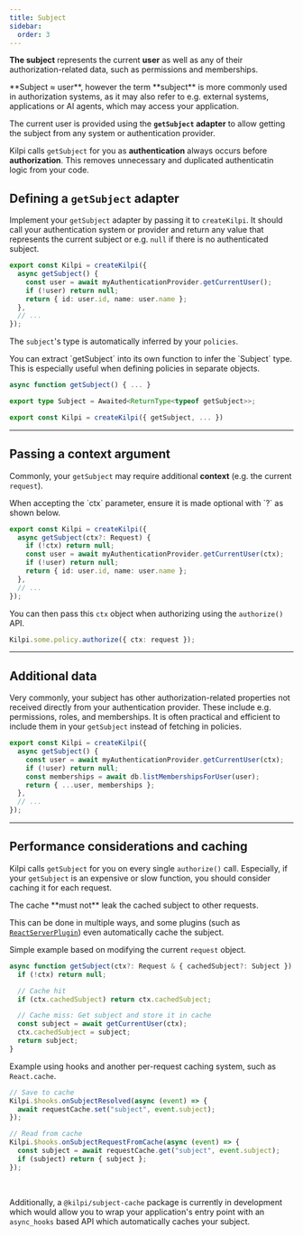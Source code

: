 ```yaml
---
title: Subject
sidebar:
  order: 3
---
```


**The subject** represents the current **user** as well as any of their authorization-related data, such as permissions and memberships.

<Aside>
  **Subject ≈ user**, however the term **subject** is more commonly used in authorization systems,
  as it may also refer to e.g. external systems, applications or AI agents, which may access your
  application.
</Aside>

The current user is provided using the **`getSubject` adapter** to allow getting the subject from any system or authentication provider.

Kilpi calls `getSubject` for you as **authentication** always occurs before **authorization**. This removes unnecessary and duplicated authenticatin logic from your code.

## Defining a `getSubject` adapter

Implement your `getSubject` adapter by passing it to `createKilpi`. It should call your authentication system or provider and return any value that represents the current subject or e.g. `null` if there is no authenticated subject.

```ts
export const Kilpi = createKilpi({
  async getSubject() {
    const user = await myAuthenticationProvider.getCurrentUser();
    if (!user) return null;
    return { id: user.id, name: user.name };
  },
  // ...
});
```

The `subject`'s type is automatically inferred by your `policies`.

<Aside type="tip">
  You can extract `getSubject` into its own function to infer the `Subject` type. This is especially useful when defining policies in separate objects.

```ts
async function getSubject() { ... }

export type Subject = Awaited<ReturnType<typeof getSubject>>;

export const Kilpi = createKilpi({ getSubject, ... })

```

</Aside>

---

## Passing a context argument

Commonly, your `getSubject` may require additional **context** (e.g. the current `request`).

<Aside>
  When accepting the `ctx` parameter, ensure it is made optional with `?` as shown below.
</Aside>

```ts {2-4}
export const Kilpi = createKilpi({
  async getSubject(ctx?: Request) {
    if (!ctx) return null;
    const user = await myAuthenticationProvider.getCurrentUser(ctx);
    if (!user) return null;
    return { id: user.id, name: user.name };
  },
  // ...
});
```

You can then pass this `ctx` object when authorizing using the `authorize()` API.

```ts
Kilpi.some.policy.authorize({ ctx: request });
```

---

## Additional data

Very commonly, your subject has other authorization-related properties not received directly from your authentication provider. These include e.g. permissions, roles, and memberships. It is often practical and efficient to include them in your `getSubject` instead of fetching in policies.

```ts
export const Kilpi = createKilpi({
  async getSubject() {
    const user = await myAuthenticationProvider.getCurrentUser(ctx);
    if (!user) return null;
    const memberships = await db.listMembershipsForUser(user);
    return { ...user, memberships };
  },
  // ...
});
```

---

## Performance considerations and caching

Kilpi calls `getSubject` for you on every single `authorize()` call. Especially, if your `getSubject` is an expensive or slow function, you should consider caching it for each request.

<Aside type="warning">The cache **must not** leak the cached subject to other requests.</Aside>

This can be done in multiple ways, and some plugins (such as [`ReactServerPlugin`](/docs/plugins/react-server-plugin)) even automatically cache the subject.

<Collapsible title="Example of subject caching">

Simple example based on modifying the current `request` object.

```ts
async function getSubject(ctx?: Request & { cachedSubject?: Subject }) {
  if (!ctx) return null;

  // Cache hit
  if (ctx.cachedSubject) return ctx.cachedSubject;

  // Cache miss: Get subject and store it in cache
  const subject = await getCurrentUser(ctx);
  ctx.cachedSubject = subject;
  return subject;
}
```

Example using hooks and another per-request caching system, such as `React.cache`.

```ts
// Save to cache
Kilpi.$hooks.onSubjectResolved(async (event) => {
  await requestCache.set("subject", event.subject);
});

// Read from cache
Kilpi.$hooks.onSubjectRequestFromCache(async (event) => {
  const subject = await requestCache.get("subject", event.subject);
  if (subject) return { subject };
});
```

</Collapsible>

<br />

Additionally, a `@kilpi/subject-cache` package is currently in development which would allow you to wrap your application's entry point with an `async_hooks` based API which automatically caches your subject.
